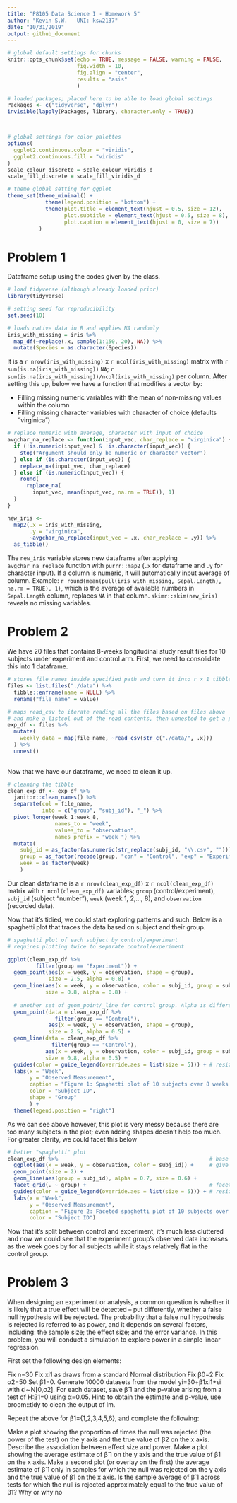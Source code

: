 ```yaml
---
title: "P8105 Data Science I - Homework 5"
author: "Kevin S.W.   UNI: ksw2137"
date: "10/31/2019"
output: github_document
---
```


```r

# global default settings for chunks
knitr::opts_chunk$set(echo = TRUE, message = FALSE, warning = FALSE,
                      fig.width = 10, 
                      fig.align = "center",
                      results = "asis"
                      )

# loaded packages; placed here to be able to load global settings
Packages <- c("tidyverse", "dplyr")
invisible(lapply(Packages, library, character.only = TRUE))



# global settings for color palettes
options(
  ggplot2.continuous.colour = "viridis",
  ggplot2.continuous.fill = "viridis"
)
scale_colour_discrete = scale_colour_viridis_d
scale_fill_discrete = scale_fill_viridis_d

# theme global setting for ggplot
theme_set(theme_minimal() + 
            theme(legend.position = "bottom") +
            theme(plot.title = element_text(hjust = 0.5, size = 12),
                  plot.subtitle = element_text(hjust = 0.5, size = 8),
                  plot.caption = element_text(hjust = 0, size = 7))
          )

```

# Problem 1

Dataframe setup using the codes given by the class.

```r

# load tidyverse (although already loaded prior)
library(tidyverse)                                   

# setting seed for reproducibility
set.seed(10)

# loads native data in R and applies NA randomly
iris_with_missing = iris %>% 
  map_df(~replace(.x, sample(1:150, 20), NA)) %>%
  mutate(Species = as.character(Species))

```

It is a `r nrow(iris_with_missing)` x `r ncol(iris_with_missing)` matrix with `r sum(is.na(iris_with_missing))` `NA`; `r sum(is.na(iris_with_missing))/ncol(iris_with_missing)` per column. After setting this up, below we have a function that modifies a vector by:

* Filling missing numeric variables with the mean of non-missing values within the column
* Filling missing character variables with character of choice (defaults "virginica")

```r

# replace numeric with average, character with input of choice
avgchar_na_replace <- function(input_vec, char_replace = "virginica") { # function that takes in df and char input 
  if (!is.numeric(input_vec) & !is.character(input_vec)) {              # quick check if input = char/numeric
    stop("Argument should only be numeric or character vector")         # error message
  } else if (is.character(input_vec)) {                                 # if character, replace with char input
    replace_na(input_vec, char_replace)
  } else if (is.numeric(input_vec)) {                                   # if numeric, return a mean of the vector
    round(
      replace_na(                                                       # with 1 decimal
        input_vec, mean(input_vec, na.rm = TRUE)), 1)
  }
}

new_iris <-                                                             # a dataframe that stores the results
  map2(.x = iris_with_missing,                                          # map function that utilizes function above
       .y = "virginica", 
       ~avgchar_na_replace(input_vec = .x, char_replace = .y)) %>% 
  as_tibble()

```

The `new_iris` variable stores new dataframe after applying `avgchar_na_replace` function with `purrr::map2` (`.x` for dataframe and `.y` for character input). If a column is numeric, it will automatically input average of column. Example: `r round(mean(pull(iris_with_missing, Sepal.Length), na.rm = TRUE), 1)`, which is the average of available numbers in `Sepal.Length` column, replaces `NA` in that column. `skimr::skim(new_iris)` reveals no missing variables.

# Problem 2 
We have 20 files that contains 8-weeks longitudinal study result files for 10 subjects under experiment and control arm. First, we need to consolidate this into 1 dataframe.

```r

# stores file names inside specified path and turn it into r x 1 tibble
files <- list.files("./data") %>% 
  tibble::enframe(name = NULL) %>%
  rename("file_name" = value)

# maps read_csv to iterate reading all the files based on files above
# and make a listcol out of the read contents, then unnested to get a proper tibble
exp_df <- files %>% 
  mutate(
    weekly_data = map(file_name, ~read_csv(str_c("./data/", .x)))
  ) %>% 
  unnest()
  
```

Now that we have our dataframe, we need to clean it up.

```r
# cleaning the tibble
clean_exp_df <- exp_df %>% 
  janitor::clean_names() %>% 
  separate(col = file_name,                                                     # separate the file name
           into = c("group", "subj_id"), "_") %>% 
  pivot_longer(week_1:week_8,                                                   # turn into long form
               names_to = "week",
               values_to = "observation",
               names_prefix = "week_") %>%                                      # remove common character
  mutate(
    subj_id = as_factor(as.numeric(str_replace(subj_id, "\\.csv", ""))),        # remove file extension, factorize
    group = as_factor(recode(group, "con" = "Control", "exp" = "Experiment")),  # rename group variable, factorize
    week = as_factor(week)                                                      # factorize
    )  

```

Our clean dataframe is a `r nrow(clean_exp_df)` x `r ncol(clean_exp_df)` matrix with `r ncol(clean_exp_df)` variables; `group` (control/experiment), `subj_id` (subject "number"), `week` (week 1, 2,..., 8), and `observation` (recorded data). 

Now that it's tidied, we could start exploring patterns and such. Below is a spaghetti plot that traces the data based on subject and their group.

```r
# spaghetti plot of each subject by control/experiment
# requires plotting twice to separate control/experiment

ggplot(clean_exp_df %>%                                                        # plot for experiment group
         filter(group == "Experiment")) +
  geom_point(aes(x = week, y = observation, shape = group),                    # point plot for experiment
             size = 2.5, alpha = 0.8) +
  geom_line(aes(x = week, y = observation, color = subj_id, group = subj_id),  # line color by subject
            size = 0.8, alpha = 0.8) +
  
  # another set of geom_point/_line for control group. Alpha is differentiated to aid discernment
  geom_point(data = clean_exp_df %>%                                           # point plot for control 
               filter(group == "Control"),
             aes(x = week, y = observation, shape = group), 
             size = 2.5, alpha = 0.5) +
  geom_line(data = clean_exp_df %>%                                            # line color by subject
              filter(group == "Control"), 
            aes(x = week, y = observation, color = subj_id, group = subj_id), 
            size = 0.8, alpha = 0.5) +
  guides(color = guide_legend(override.aes = list(size = 5))) + # resize the color code for legends
  labs(x = "Week",
       y = "Observed Measurement",
       caption = "Figure 1: Spaghetti plot of 10 subjects over 8 weeks under experimental and control group",
       color = "Subject ID",
       shape = "Group"
       ) +
  theme(legend.position = "right")

```

As we can see above however, this plot is very messy because there are too many subjects in the plot; even adding shapes doesn't help too much. For greater clarity, we could facet this below

```r

# better "spaghetti" plot
clean_exp_df %>%                                                # base for facet graph
  ggplot(aes(x = week, y = observation, color = subj_id)) +     # give color by subjects
  geom_point(size = 2) + 
  geom_line(aes(group = subj_id), alpha = 0.7, size = 0.6) +
  facet_grid(. ~ group) +                                       # facet by group
  guides(color = guide_legend(override.aes = list(size = 5))) + # resize the color code for legends
  labs(x = "Week",
       y = "Observed Measurement",
       caption = "Figure 2: Faceted spaghetti plot of 10 subjects over 8 weeks by group",
       color = "Subject ID")

```

Now that it's split between control and experiment, it's much less cluttered and now we could see that the experiment group's observed data increases as the week goes by for all subjects while it stays relatively flat in the control group. 

# Problem 3

When designing an experiment or analysis, a common question is whether it is likely that a true effect will be detected – put differently, whether a false null hypothesis will be rejected. The probability that a false null hypothesis is rejected is referred to as power, and it depends on several factors, including: the sample size; the effect size; and the error variance. In this problem, you will conduct a simulation to explore power in a simple linear regression.

First set the following design elements:

Fix n=30
Fix xi1 as draws from a standard Normal distribution
Fix β0=2
Fix σ2=50
Set β1=0. Generate 10000 datasets from the model
yi=β0+β1xi1+ϵi
with ϵi∼N[0,σ2]. For each dataset, save β̂ 1 and the p-value arising from a test of H:β1=0 using α=0.05. Hint: to obtain the estimate and p-value, use broom::tidy to clean the output of lm.

Repeat the above for β1={1,2,3,4,5,6}, and complete the following:

Make a plot showing the proportion of times the null was rejected (the power of the test) on the y axis and the true value of β2 on the x axis. Describe the association between effect size and power.
Make a plot showing the average estimate of β̂ 1 on the y axis and the true value of β1 on the x axis. Make a second plot (or overlay on the first) the average estimate of β̂ 1 only in samples for which the null was rejected on the y axis and the true value of β1 on the x axis. Is the sample average of β̂ 1 across tests for which the null is rejected approximately equal to the true value of β1? Why or why no